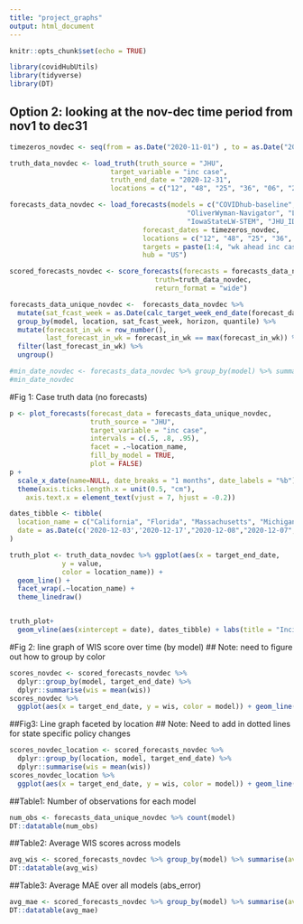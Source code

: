 ```yaml
---
title: "project_graphs"
output: html_document
---
```


```r
knitr::opts_chunk$set(echo = TRUE)
```

```r
library(covidHubUtils)
library(tidyverse)
library(DT)
```

## Option 2: looking at the nov-dec time period from nov1 to dec31
```r
timezeros_novdec <- seq(from = as.Date("2020-11-01") , to = as.Date("2020-12-31"), by="days") 

truth_data_novdec <- load_truth(truth_source = "JHU", 
                         target_variable = "inc case", 
                         truth_end_date = "2020-12-31", 
                         locations = c("12", "48", "25", "36", "06", "26"))

forecasts_data_novdec <- load_forecasts(models = c("COVIDhub-baseline", "CU-select", 
                                            "OliverWyman-Navigator", "LANL-GrowthRate",
                                            "IowaStateLW-STEM", "JHU_IDD-CovidSP", "UVA-Ensemble", "JHUAPL-Bucky"), 
                                 forecast_dates = timezeros_novdec,
                                 locations = c("12", "48", "25", "36", "06", "26"), 
                                 targets = paste(1:4, "wk ahead inc case"), 
                                 hub = "US")

scored_forecasts_novdec <- score_forecasts(forecasts = forecasts_data_novdec, 
                                    truth=truth_data_novdec, 
                                    return_format = "wide")

forecasts_data_unique_novdec <-  forecasts_data_novdec %>%
  mutate(sat_fcast_week = as.Date(calc_target_week_end_date(forecast_date, horizon = 0))) %>%
  group_by(model, location, sat_fcast_week, horizon, quantile) %>%
  mutate(forecast_in_wk = row_number(), 
         last_forecast_in_wk = forecast_in_wk == max(forecast_in_wk)) %>% 
  filter(last_forecast_in_wk) %>%
  ungroup()

#min_date_novdec <- forecasts_data_novdec %>% group_by(model) %>% summarise(min_date = min(forecast_date))
#min_date_novdec
```
#Fig 1:  Case truth data (no forecasts)
```r
p <- plot_forecasts(forecast_data = forecasts_data_unique_novdec, 
                    truth_source = "JHU",
                    target_variable = "inc case",  
                    intervals = c(.5, .8, .95),
                    facet = .~location_name,
                    fill_by_model = TRUE,
                    plot = FALSE) 
p +
  scale_x_date(name=NULL, date_breaks = "1 months", date_labels = "%b") +
  theme(axis.ticks.length.x = unit(0.5, "cm"),
    axis.text.x = element_text(vjust = 7, hjust = -0.2))
```
```r
dates_tibble <- tibble(
  location_name = c("California", "Florida", "Massachusetts", "Michigan", "New York", "Texas"),
  date = as.Date(c('2020-12-03','2020-12-17',"2020-12-08","2020-12-07","2020-12-11","2020-11-25"))
)

truth_plot <- truth_data_novdec %>% ggplot(aes(x = target_end_date, 
             y = value, 
             color = location_name)) + 
  geom_line() +
  facet_wrap(.~location_name) + 
  theme_linedraw() 


truth_plot+ 
  geom_vline(aes(xintercept = date), dates_tibble) + labs(title = "Incident Cases Truth Data", x = "Date", y = "Incident Cases", color = "Location")
```

#Fig 2: line graph of WIS score over time  (by model)
## Note: need to figure out how to group by color
```r
scores_novdec <- scored_forecasts_novdec %>%
  dplyr::group_by(model, target_end_date) %>% 
  dplyr::summarise(wis = mean(wis)) 
scores_novdec %>% 
  ggplot(aes(x = target_end_date, y = wis, color = model)) + geom_line() + labs(title = "WIS Score by Model", x = "Date", y = "WIS Score", color = "Location")
```

##Fig3: Line graph faceted by location 
## Note: Need to add in dotted lines for state specific policy changes
```r
scores_novdec_location <- scored_forecasts_novdec %>%
  dplyr::group_by(location, model, target_end_date) %>% 
  dplyr::summarise(wis = mean(wis)) 
scores_novdec_location %>% 
  ggplot(aes(x = target_end_date, y = wis, color = model)) + geom_line() + facet_wrap(.~location) + labs(title = "WIS Scores by State and Model", x = "Date", y = "WIS Score", color = "Location")
```

##Table1: Number of observations for each model
```r
num_obs <- forecasts_data_unique_novdec %>% count(model)
DT::datatable(num_obs)
```


##Table2: Average WIS scores across models 
```r
avg_wis <- scored_forecasts_novdec %>% group_by(model) %>% summarise(avg = mean(wis))
DT::datatable(avg_wis)
```


##Table3: Average MAE over all models (abs_error)
```r
avg_mae <- scored_forecasts_novdec %>% group_by(model) %>% summarise(avg = mean(abs_error))
DT::datatable(avg_mae)
```

